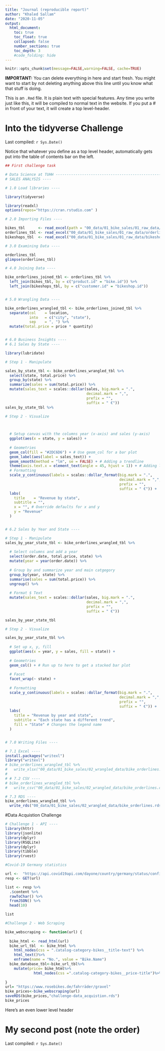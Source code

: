 ```yaml
---
title: "Journal (reproducible report)"
author: "Khaled Sallam"
date: "2020-11-05"
output:
  html_document:
    toc: true
    toc_float: true
    collapsed: false
    number_sections: true
    toc_depth: 3
    #code_folding: hide
---
```


```r
knitr::opts_chunk$set(message=FALSE,warning=FALSE, cache=TRUE)
```

**IMPORTANT:** You can delete everything in here and start fresh. You might want to start by not deleting anything above this line until you know what that stuff is doing.

This is an `.Rmd` file. It is plain text with special features. Any time you write just like this, it will be compiled to normal text in the website. If you put a \# in front of your text, it will create a top level-header.

# Into the tidyverse Challenge

Last compiled: `r Sys.Date()`

Notice that whatever you define as a top level header, automatically gets put into the table of contents bar on the left. 

```r
## First challenge task

# Data Science at TUHH ------------------------------------------------------
# SALES ANALYSIS ----

# 1.0 Load libraries ----

library(tidyverse)

library(readxl)
options(repos="https://cran.rstudio.com" )

# 2.0 Importing Files ----

bikes_tbl      <- read_excel(path = "00_data/01_bike_sales/01_raw_data/bikes.xlsx")
orderlines_tbl <- read_excel("00_data/01_bike_sales/01_raw_data/orderlines.xlsx")
bikeshops_tbl  <- read_excel("00_data/01_bike_sales/01_raw_data/bikeshops.xlsx")

# 3.0 Examining Data ----

orderlines_tbl
glimpse(orderlines_tbl)

# 4.0 Joining Data ----

bike_orderlines_joined_tbl <- orderlines_tbl %>%
  left_join(bikes_tbl, by = c("product.id" = "bike.id")) %>%
  left_join(bikeshops_tbl, by = c("customer.id" = "bikeshop.id"))


# 5.0 Wrangling Data ----

bike_orderlines_wrangled_tbl <- bike_orderlines_joined_tbl %>%
  separate(col    = location,
           into   = c("city", "state"),
           sep    = ", ") %>%
  mutate(total.price = price * quantity)


# 6.0 Business Insights ----
# 6.1 Sales by State ----

library(lubridate)

# Step 1 - Manipulate

sales_by_state_tbl <- bike_orderlines_wrangled_tbl %>%
  select(state, total.price) %>%
  group_by(state) %>%
  summarize(sales = sum(total.price)) %>%
  mutate(sales_text = scales::dollar(sales, big.mark = ".", 
                                     decimal.mark = ",", 
                                     prefix = "", 
                                     suffix = " €"))
sales_by_state_tbl %>%

# Step 2 - Visualize


  
  # Setup canvas with the columns year (x-axis) and sales (y-axis)
  ggplot(aes(x = state, y = sales)) + 
  
  # Geometries
  geom_col(fill = "#2DC6D6") + # Use geom_col for a bar plot
  geom_label(aes(label = sales_text)) + 
  geom_smooth(method = "lm", se = FALSE) + # Adding a trendline
  theme(axis.text.x = element_text(angle = 45, hjust = 1)) + # Adding labels to the bars
  # Formatting
  scale_y_continuous(labels = scales::dollar_format(big.mark = ".", 
                                                    decimal.mark = ",", 
                                                    prefix = "", 
                                                    suffix = " €")) +
  labs(
    title    = "Revenue by state",
    subtitle = "",
    x = "", # Override defaults for x and y
    y = "Revenue"
  )


# 6.2 Sales by Year and State ----

# Step 1 - Manipulate
sales_by_year_state_tbl <- bike_orderlines_wrangled_tbl %>%
  
  # Select columns and add a year
  select(order.date, total.price, state) %>%
  mutate(year = year(order.date)) %>%
  
  # Group by and summarize year and main catgegory
  group_by(year, state) %>%
  summarise(sales = sum(total.price)) %>%
  ungroup() %>%
  
  # Format $ Text
  mutate(sales_text = scales::dollar(sales, big.mark = ".", 
                                     decimal.mark = ",", 
                                     prefix = "", 
                                     suffix = " €"))

sales_by_year_state_tbl  

# Step 2 - Visualize

sales_by_year_state_tbl %>%
  
  # Set up x, y, fill
  ggplot(aes(x = year, y = sales, fill = state)) +
  
  # Geometries
  geom_col() + # Run up to here to get a stacked bar plot
  
  # Facet
  facet_wrap(~ state) +
  
  # Formatting
  scale_y_continuous(labels = scales::dollar_format(big.mark = ".", 
                                                    decimal.mark = ",", 
                                                    prefix = "", 
                                                    suffix = " €")) +
  labs(
    title = "Revenue by year and state",
    subtitle = "Each state has a different trend",
    fill = "State" # Changes the legend name
  )


# 7.0 Writing Files ----

# 7.1 Excel ----
install.packages("writexl")
library("writexl")
# bike_orderlines_wrangled_tbl %>%
#   write_xlsx("00_data/01_bike_sales/02_wrangled_data/bike_orderlines.xlsx")
# 
# # 7.2 CSV ----
# bike_orderlines_wrangled_tbl %>%
#   write_csv("00_data/01_bike_sales/02_wrangled_data/bike_orderlines.csv")

# 7.3 RDS ----
bike_orderlines_wrangled_tbl %>% 
  write_rds("00_data/01_bike_sales/02_wrangled_data/bike_orderlines.rds")

```

#Data Acquistion Challenge

``` r
# Challenge 1 - API ----
library(httr)
library(jsonlite)
library(dplyr)
library(RSQLite)
library(dplyr)
library(tibble)
library(rvest)

#Covid-19 Germany statistics

url <-  "https://api.covid19api.com/dayone/country/germany/status/confirmed"
resp <- GET(url)

list <- resp %>%
  .$content %>%
  rawToChar() %>%
  fromJSON() %>%
  head(10)

list

#Challenge 2 - Web Scraping

bike_webscraping <- function(url) {
  
  bike_html <- read_html(url)
  bike_url_tbl  <- bike_html %>%
    html_nodes(css = ".catalog-category-bikes__title-text") %>%
    html_text()%>%
    enframe(name = "No.", value = "Bike.Name")
  bike_database_tbl<-bike_url_tbl%>% 
    mutate(price= bike_html%>%
             html_nodes(css =".catalog-category-bikes__price-title")%>% html_text())
  
}
url= "https://www.rosebikes.de/fahrräder/gravel"
bike_prices<-bike_webscraping(url)
saveRDS(bike_prices,"challenge-data_acquistion.rds")
bike_prices

```

Here's an even lower level header

# My second post (note the order)

Last compiled: `r Sys.Date()`
